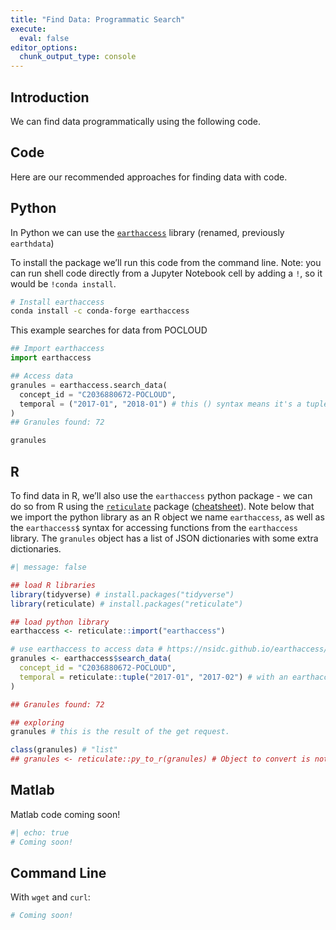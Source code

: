 ```yaml
---
title: "Find Data: Programmatic Search"
execute:
  eval: false
editor_options: 
  chunk_output_type: console
---
```


## Introduction

We can find data programmatically using the following code.

## Code

Here are our recommended approaches for finding data with code.

::: {.panel-tabset group="language"}
## Python

In Python we can use the [`earthaccess`](https://nsidc.github.io/earthaccess/) library (renamed, previously `earthdata`)

To install the package we'll run this code from the command line. Note: you can run shell code directly from a Jupyter Notebook cell by adding a `!`, so it would be `!conda install`.

```bash
# Install earthaccess
conda install -c conda-forge earthaccess
```

This example searches for data from POCLOUD

```python
## Import earthaccess
import earthaccess

## Access data 
granules = earthaccess.search_data(
  concept_id = "C2036880672-POCLOUD",
  temporal = ("2017-01", "2018-01") # this () syntax means it's a tuple
)
## Granules found: 72 

granules
```


## R

To find data in R, we'll also use the `earthaccess` python package - we can do so from R using the [`reticulate`](https://rstudio.github.io/reticulate/) package ([cheatsheet](https://www.rstudio.com/resources/cheatsheets/)). Note below that we import the python library as an R object we name `earthaccess`, as well as the `earthaccess$` syntax for accessing functions from the `earthaccess` library. The `granules` object has a list of JSON dictionaries with some extra dictionaries. 

```r
#| message: false

## load R libraries
library(tidyverse) # install.packages("tidyverse") 
library(reticulate) # install.packages("reticulate")

## load python library
earthaccess <- reticulate::import("earthaccess") 

# use earthaccess to access data # https://nsidc.github.io/earthaccess/tutorials/search-granules/
granules <- earthaccess$search_data(
  concept_id = "C2036880672-POCLOUD",
  temporal = reticulate::tuple("2017-01", "2017-02") # with an earthaccess update, this can be simply c() or list()
)

## Granules found: 72

## exploring
granules # this is the result of the get request. 

class(granules) # "list"
## granules <- reticulate::py_to_r(granules) # Object to convert is not a Python object

```

## Matlab

Matlab code coming soon!

```bash
#| echo: true
# Coming soon!
```

## Command Line

With `wget` and `curl`:

```bash
# Coming soon!
```


:::
